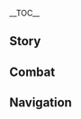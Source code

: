 {{CharacterTabs}}
{{LanguageTabs}}
{{Stub|1={{Meta/VO|rm=1}}}}
__TOC__
==Story==
{{VO/Story
|character           = Cyno
|language            = zh
|language_s          = zh
|language_t          = zh-tw
|name_s              = 赛诺
|name_t              = 賽諾

<!-- Hello -->
|vo_01_01_title_s    = 初次见面・过往
|vo_01_01_title_t    = 初次見面・過往
|vo_01_01_subtitle   = Hello: The Past
|vo_01_01_file       = VO_{language}{character} Hello - The Past.ogg
|vo_01_01_tx_s       = 我是赛诺，曾经的「大风纪官」。如今我正在以自己的力量审判罪恶，若你同样心系规则与正义，我可以助你一臂之力。
|vo_01_01_tx_t       = 我是賽諾，曾經的「大風紀官」。如今我正在以自己的力量審判罪惡，若{{MC|你|妳}}同樣心繫規則與正義，我可以助你一臂之力。
|vo_01_01_rm         = Wǒ shì Sàinuò, céngjīn de "Dà Fēngjìguān". Rú jīn wǒ zhèng zài yǐ zìjǐ de lìliàng shěnpàn zuìè, ruò nǐ tóngyàng xīnxì guīzé yŭ zhèngyì, wǒ kéyǐ zhù nǐ yíbìzhīlì.
|vo_01_02_title_s    = 初次见面・如今
|vo_01_02_title_t    = 初次見面・如今
|vo_01_02_subtitle   = Hello: The Present
|vo_01_02_quest      = Akasha Pulses, the Kalpa Flame Rises
|vo_01_02_file       = VO_{language}{character} Hello - The Present.ogg
|vo_01_02_tx_s       = 我是赛诺，教令院的「大风纪官」。维护规则、审判罪恶是我的职责，今后的旅途中，我会保护好你的安全。
|vo_01_02_tx_t       = 我是賽諾，教令院的「大風紀官」。維護規則、審判罪惡是我的職責，今後的旅途中，我會保護好{{MC|你|妳}}的安全。
|vo_01_02_rm         = Wǒ shì Sàinuò, Jiàolìngyuàn de "Dà Fēngjìguān". Wéihù guīzé, shěnpàn zuìè shì wǒ de zhízé, jīnhòu de lǚtú zhōng, wǒ huì bǎohù hǎo nǐ de ānquán.

<!-- Chats -->
|vo_02_01_title_s    = 闲聊・称重
|vo_02_01_title_t    = 閒聊・秤重
|vo_02_01_subtitle   = Chat: Weighing the Heart
|vo_02_01_file       = VO_{language}{character} Chat - Weighing the Heart.ogg
|vo_02_01_tx_s       = 善与恶，最终都会被称量。
|vo_02_01_tx_t       = 善與惡，最終都會被秤量。
|vo_02_01_rm         = 
|vo_02_02_title_s    = 闲聊・牌运
|vo_02_02_title_t    = 閒聊・牌運
|vo_02_02_subtitle   = Chat: Luck of the Draw
|vo_02_02_file       = VO_{language}{character} Chat - Luck of the Draw.ogg
|vo_02_02_tx_s       = 运势会左右某一场对决的胜负，但不会一直影响下去。
|vo_02_02_tx_t       = 運勢會左右某一場對決的勝負，但不會一直影響下去。
|vo_02_02_rm         = 
|vo_02_03_title_s    = 闲聊・疑惑
|vo_02_03_title_t    = 閒聊・疑惑
|vo_02_03_subtitle   = Chat: Doubt
|vo_02_03_file       = VO_{language}{character} Chat - Doubt.ogg
|vo_02_03_tx_s       = 偶尔我也想缓解一下气氛，但我其实分不太清什么笑话能够引人发笑。
|vo_02_03_tx_t       = 偶爾我也想緩解一下氣氛，但我其實分不太清什麼笑話能夠引人發笑。
|vo_02_03_rm         = 

<!-- Weather -->
|vo_03_01_title_s    = 下雨的时候…
|vo_03_01_title_t    = 下雨的時候…
|vo_03_01_subtitle   = When It Rains
|vo_03_01_file       = VO_{language}{character} When It Rains.ogg
|vo_03_01_tx_s       = 又下雨了…
|vo_03_01_tx_t       = 又下雨了…
|vo_03_01_rm         = 
|vo_03_02_title_s    = 打雷的时候…
|vo_03_02_title_t    = 打雷的時候…
|vo_03_02_subtitle   = When Thunder Strikes
|vo_03_02_file       = VO_{language}{character} When Thunder Strikes.ogg
|vo_03_02_tx_s       = 在一些传说中，雷电是神明对人间降下的审判。
|vo_03_02_tx_t       = 在一些傳說中，雷電是神明對人間降下的審判。
|vo_03_02_rm         = 
|vo_03_03_title_s    = 下雪的时候…
|vo_03_03_title_t    = 下雪的時候…
|vo_03_03_subtitle   = When It Snows
|vo_03_03_file       = VO_{language}{character} When It Snows.ogg
|vo_03_03_tx_s       = 我很喜欢下雪后的世界，安静却并非一片死寂。
|vo_03_03_tx_t       = 我很喜歡下雪後的世界，安靜卻並非一片死寂。
|vo_03_03_rm         = 
|vo_03_04_title_s    = 阳光很好…
|vo_03_04_title_t    = 陽光很好…
|vo_03_04_subtitle   = When the Sun Is Out
|vo_03_04_file       = VO_{language}{character} When the Sun Is Out.ogg
|vo_03_04_tx_s       = 阳光终会照进每一个角落。
|vo_03_04_tx_t       = 陽光終會照進每一個角落。
|vo_03_04_rm         = 
|vo_03_05_title_s    = 刮大风了…
|vo_03_05_title_t    = 颳大風了…
|vo_03_05_subtitle   = When the Wind Is Blowing
|vo_03_05_file       = VO_{language}{character} When the Wind Is Blowing.ogg
|vo_03_05_tx_s       = 好大的风…当心。
|vo_03_05_tx_t       = 好大的風…小心。
|vo_03_05_rm         = 
|vo_03_06_title_s    = 在沙漠的时候…
|vo_03_06_title_t    = 在沙漠的時候…
|vo_03_06_subtitle   = In the Desert
|vo_03_06_file       = VO_{language}{character} In the Desert.ogg
|vo_03_06_tx_s       = 熟悉的风景…
|vo_03_06_tx_t       = 熟悉的風景…
|vo_03_06_rm         = 

<!-- Greetings -->
|vo_04_01_title_s    = 早上好…
|vo_04_01_title_t    = 早安…
|vo_04_01_subtitle   = Good Morning
|vo_04_01_file       = VO_{language}{character} Good Morning.ogg
|vo_04_01_tx_s       = 打起精神，该出发了。
|vo_04_01_tx_t       = 打起精神，該出發了。
|vo_04_01_rm         = 
|vo_04_02_title_s    = 中午好…
|vo_04_02_title_t    = 午安…
|vo_04_02_subtitle   = Good Afternoon
|vo_04_02_file       = VO_{language}{character} Good Afternoon.ogg
|vo_04_02_tx_s       = 需要我准备午饭吗？事先说好，我可不保证好吃。
|vo_04_02_tx_t       = 需要我準備午飯嗎？事先說好，我可不保證好吃。
|vo_04_02_rm         = 
|vo_04_03_title_s    = 晚上好…
|vo_04_03_title_t    = 晚上好…
|vo_04_03_subtitle   = Good Evening
|vo_04_03_file       = VO_{language}{character} Good Evening.ogg
|vo_04_03_tx_s       = 还记得我跟你说过的话吗？夜晚总是伴随着危险，无论做什么都不要放松警惕。
|vo_04_03_tx_t       = 還記得我跟{{MC|你|妳}}說過的話嗎？夜晚總是伴隨著危險，無論做什麼都不要放鬆警惕。
|vo_04_03_rm         = 
|vo_04_04_title_s    = 晚安…
|vo_04_04_title_t    = 晚安…
|vo_04_04_subtitle   = Good Night
|vo_04_04_file       = VO_{language}{character} Good Night.ogg
|vo_04_04_tx_s       = 晚安。一些罪犯在附近活动，我去处理。
|vo_04_04_tx_t       = 晚安。一些罪犯在附近活動，我去處理。
|vo_04_04_rm         = 

<!-- About -->
|vo_05_01_title_s    = 关于赛诺自己・冷笑话
|vo_05_01_title_t    = 關於賽諾自己・冷笑話
|vo_05_01_subtitle   = About {character}: Unfunny Jokes
|vo_05_01_file       = VO_{language}{character} About {character} - Unfunny Jokes.ogg
|vo_05_01_tx_s       = 有一个旅人在沙漠中口渴无比，于是祈祷自己遇到一只水史莱姆，没想到一只饿着肚子的水史莱姆也在祈祷自己遇见落单的旅人…嗯？你那是什么表情，不好笑吗？
|vo_05_01_tx_t       = 有一個旅人在沙漠中口渴無比，於是祈禱自己遇到一隻水史萊姆，沒想到一隻餓著肚子的水史萊姆也在祈禱自己遇見落單的旅人…嗯？{{MC|你|妳}}那是什麼表情，不好笑嗎？
|vo_05_01_rm         = 
|vo_05_02_title_s    = 关于赛诺自己・散步
|vo_05_02_title_t    = 關於賽諾自己・散步
|vo_05_02_friendship = 4
|vo_05_02_subtitle   = About {character}: Desert Strolls
|vo_05_02_file       = VO_{language}{character} About {character} - Desert Strolls.ogg
|vo_05_02_tx_s       = 我偶尔会去夜晚的沙漠散步，寒冷而干涩的风让人头脑清醒。
|vo_05_02_tx_t       = 我偶爾會去夜晚的沙漠散步，寒冷而乾澀的風讓人頭腦清醒。
|vo_05_02_rm         = 

<!-- About Us -->
|vo_06_01_title_s    = 关于我们・决斗
|vo_06_01_title_t    = 關於我們・決鬥
|vo_06_01_subtitle   = About Us: [[TCG]] Duel
|vo_06_01_file       = VO_{language}{character} About Us - TCG Duel.ogg
|vo_06_01_tx_s       = 要打一把「七圣召唤」吗？给你看看我的新卡组。
|vo_06_01_tx_t       = 要打一局「七聖召喚」嗎？給{{MC|你|妳}}看看我的新牌組。
|vo_06_01_rm         = 
|vo_06_02_title_s    = 关于我们・此刻
|vo_06_02_title_t    = 關於我們・此刻
|vo_06_02_friendship = 6
|vo_06_02_subtitle   = About Us: The Present
|vo_06_02_file       = VO_{language}{character} About Us - The Present.ogg
|vo_06_02_tx_s       = 过去无法更改，未来无法预料，所以我很珍惜眼前的时光。
|vo_06_02_tx_t       = 過去無法更改、未來無法預料，所以我很珍惜眼前的時光。
|vo_06_02_rm         = 

<!-- Miscellany I -->
|vo_07_01_title_s    = 关于「神之眼」…
|vo_07_01_title_t    = 關於「神之眼」…
|vo_07_01_friendship = 4
|vo_07_01_subtitle   = About the [[Vision]]
|vo_07_01_file       = VO_{language}{character} About the Vision.ogg
|vo_07_01_tx_s       = 凭依在我身上的非人之物也好，将视线投射于我的魔神也罢，我受神明青睐，但我无意为此而改变自己的道义。我只尽我应尽之责，做我应做之事。
|vo_07_01_tx_t       = 憑依在我身上的非人之物也好、將視線投射於我的魔神也罷，我受神明青睞，但我無意為此而改變自己的道義。我只盡我應盡之責、做我應做之事。
|vo_07_01_rm         = 
|vo_07_02_title_s    = 有什么想要分享・求知欲
|vo_07_02_title_t    = 有什麼想要分享・求知欲
|vo_07_02_subtitle   = Something to Share: Lust for Knowledge
|vo_07_02_file       = VO_{language}{character} Something to Share - Lust for Knowledge.ogg
|vo_07_02_tx_s       = 「欲望泛滥就会引发灾害」，这似乎已经是一种共识。然而提及「求知欲」的时候，人们却往往只愿意谈论它的正面作用…在我看来，求知欲也是欲望的一种，必须加以控制。
|vo_07_02_tx_t       = 「欲望氾濫就會引發災害」，這似乎已經是一種共識。然而提及「求知欲」的時候，人們卻往往只願意談論它的正面作用…在我看來，求知欲也是欲望的一種，必須加以控制。
|vo_07_02_rm         = 
|vo_07_03_title_s    = 有什么想要分享・敬畏心
|vo_07_03_title_t    = 有什麼想要分享・敬畏心
|vo_07_03_friendship = 4
|vo_07_03_subtitle   = Something to Share: Solemn Respect
|vo_07_03_file       = VO_{language}{character} Something to Share - Solemn Respect.ogg
|vo_07_03_tx_s       = 在执行任务时，我的任何一个判断都可能会改变他人的命运。所以我必须要求自己时刻对「风纪官」这个职位保持敬畏&mdash;&mdash;就像我敬畏知识与力量一样。
|vo_07_03_tx_t       = 在執行任務時，我的任何一個判斷都可能會改變他人的命運。所以我必須要求自己時刻對「風紀官」這個職位保持敬畏&mdash;&mdash;就像我敬畏知識與力量一樣。
|vo_07_03_rm         = 
|vo_07_04_title_s    = 感兴趣的见闻…
|vo_07_04_title_t    = 感興趣的見聞…
|vo_07_04_subtitle   = Interesting Things
|vo_07_04_file       = VO_{language}{character} Interesting Things.ogg
|vo_07_04_tx_s       = 我喜欢生长在沙漠中的那些灌木。沙漠象征着归寂，一切文明都会被风沙掩埋。但就在这片荒凉的土地上，却能见到生命不断萌发的迹象，有时连我也会被它们的坚韧震撼。
|vo_07_04_tx_t       = 我喜歡生長在沙漠中的那些灌木。沙漠象徵著歸寂，一切文明都會被風沙掩埋。但就在這片荒涼的土地上，卻能見到生命不斷萌發的跡象，有時連我也會被它們的堅韌震撼。
|vo_07_04_rm         = 

<!-- About Others -->
|vo_08_01_title_s    = 关于提纳里・知识
|vo_08_01_title_t    = 關於提納里・知識
|vo_08_01_friendship = 4
|vo_08_01_subtitle   = About [[Tighnari]]: Knowledge
|vo_08_01_file       = VO_{language}{character} About Tighnari - Knowledge.ogg
|vo_08_01_tx_s       = 提纳里和我见过的其他学者不同。他对知识同样有着很深的执着，却始终不会逾越那道红线。有些学者会将自己视为「实验室中的神明」，但提纳里不会，他一直平等地尊重每一种生命。听说他拒绝了教令院的聘请，我也站在他这一边。
|vo_08_01_tx_t       = 提納里和我見過的其他學者不同。他對知識同樣有著很深的執著，卻始終不會逾越那道紅線。有些學者會將自己視為「實驗室中的神明」，但提納里不會，他一直平等地尊重每一種生命。聽說他拒絕了教令院的聘請，我也站在他這一邊。
|vo_08_01_rm         = 
|vo_08_02_title_s    = 关于提纳里・笑话
|vo_08_02_title_t    = 關於提納里・笑話
|vo_08_02_friendship = 4
|vo_08_02_subtitle   = About Tighnari: Jokes
|vo_08_02_file       = VO_{language}{character} About Tighnari - Jokes.ogg
|vo_08_02_tx_s       = 提纳里曾劝我不要在饭桌上讲笑话，说是根本笑不出来。我不以为然，连讲了三个压箱底的笑话，并逐一解释了笑点…然后我的饭菜凉了。
|vo_08_02_tx_t       = 提納里曾勸我不要在餐桌上講笑話，說是根本笑不出來。我不以為然，連講了三個壓箱底的笑話，並逐一解釋了笑點…然後我的飯菜涼了。
|vo_08_02_rm         = 
|vo_08_03_title_s    = 关于柯莱…
|vo_08_03_title_t    = 關於柯萊…
|vo_08_03_friendship = 4
|vo_08_03_subtitle   = About [[Collei]]
|vo_08_03_file       = VO_{language}{character} About Collei.ogg
|vo_08_03_tx_s       = 我曾经帮她封印了体内的魔神残骸，但封印的过程给她带来了很大的痛苦。那种程度的痛苦可能比死亡更让人害怕，她能够坚持下来，很了不起。
|vo_08_03_tx_t       = 我曾經幫她封印了體內的魔神殘骸，但封印的過程給她帶來了很大的痛苦。那種程度的痛苦可能比死亡更讓人害怕，她能夠堅持下來，很了不起。
|vo_08_03_rm         = 
|vo_08_04_title_s    = 关于艾尔海森…
|vo_08_04_title_t    = 關於艾爾海森…
|vo_08_04_friendship = 4
|vo_08_04_quest      = King Deshret and the Three Magi
|vo_08_04_subtitle   = About [[Alhaitham]]
|vo_08_04_file       = VO_{language}{character} About Alhaitham.ogg
|vo_08_04_tx_s       = 我不太喜欢过于聪明的人，他们总是自认为能掌控一切，从而经常在危险的边缘游走。不过艾尔海森还算稳定，在绝大部分场合，他确实有掌控局面、化险为夷的能力。
|vo_08_04_tx_t       = 我不太喜歡過於聰明的人，他們總是自認為能掌控一切，從而經常在危險的邊緣遊走。不過艾爾海森還算穩定，在絕大部分場合，他確實有掌控局面、化險為夷的能力。
|vo_08_04_rm         = 
|vo_08_05_title_s    = 关于卡维…
|vo_08_05_title_t    = 關於卡維…
|vo_08_05_friendship = 4
|vo_08_05_subtitle   = About [[Kaveh]]
|vo_08_05_file       = VO_{language}{character} About Kaveh.ogg
|vo_08_05_tx_s       = 提纳里和柯莱没有亲口说出来，但他们之间的眼神交流已经说明了一切。卡维分享的亲身经历比我准备的笑话有趣多了。我的看法？我觉得他们会为这种事情发笑，反倒是挺好笑的。
|vo_08_05_tx_t       = 提納里和柯萊沒有親口說出來，但他們之間的眼神交流已經說明了一切。卡維分享的親身經歷比我準備的笑話有趣多了。我的看法？我覺得他們會為這種事情發笑，反倒是滿好笑的。
|vo_08_05_rm         = 
|vo_08_06_title_s    = 关于纳西妲…
|vo_08_06_title_t    = 關於納西妲…
|vo_08_06_friendship = 4
|vo_08_06_quest      = Akasha Pulses, the Kalpa Flame Rises
|vo_08_06_subtitle   = About [[Nahida]]
|vo_08_06_file       = VO_{language}{character} About Nahida.ogg
|vo_08_06_tx_s       = 评价神明…这在我看来是略微有些僭越的事情。不过在同行的那段时间里，我也亲眼见证了她的智慧、勇气与决心。相较于那些只靠臆想就对她指指点点的贤者，我应该更有资格下这个结论：她是一位优秀的、值得尊敬的神明。
|vo_08_06_tx_t       = 評價神明…這在我看來是略微有些僭越的事情。不過在同行的那段時間裡，我也親眼見證了她的智慧、勇氣與決心。相較於那些只靠臆想就對她指指點點的賢者，我應該更有資格下這個結論：她是一位優秀而值得尊敬的神明。
|vo_08_06_rm         = 
|vo_08_07_title_s    = 关于妮露…
|vo_08_07_title_t    = 關於妮露…
|vo_08_07_friendship = 4
|vo_08_07_quest      = Akasha Pulses, the Kalpa Flame Rises
|vo_08_07_subtitle   = About [[Nilou]]
|vo_08_07_file       = VO_{language}{character} About Nilou.ogg
|vo_08_07_tx_s       = 我能从她身上感到对舞蹈的热情与执念，这份执念非常坚定，不会轻易改变。希望以后，她也可以用自己热爱的舞蹈为他人带去快乐。
|vo_08_07_tx_t       = 我能從她身上感到對舞蹈的熱情與執念，這股執念非常堅定，不會輕易改變。希望以後，她也可以用自己熱愛的舞蹈為他人帶去快樂。
|vo_08_07_rm         = 
|vo_08_08_title_s    = 关于珐露珊…
|vo_08_08_title_t    = 關於琺露珊…
|vo_08_08_friendship = 4
|vo_08_08_subtitle   = About [[Faruzan]]
|vo_08_08_file       = VO_{language}{character} About Faruzan.ogg
|vo_08_08_tx_s       = 我曾仔细翻阅过记载珐露珊前辈失踪的案卷，那时候我怀疑她进行了某种危险的研究…不过与她见面之后，我就彻底打消了这个念头。虽然相处起来有些困难，不过她就像一位喜欢絮絮叨叨的长辈，心里会为他人着想，不会做什么出格的事情。
|vo_08_08_tx_t       = 我曾仔細翻閱過記載琺露珊前輩失蹤的案卷，那時候我懷疑她進行了某種危險的研究…不過與她見面之後，我就徹底打消了這個念頭。雖然相處起來有些困難，不過她就像一位喜歡碎碎唸的長輩，心裡會為他人著想，不會做什麼脫序的事情。
|vo_08_08_rm         = 
|vo_08_09_title_s    = 关于丽莎…
|vo_08_09_title_t    = 關於麗莎…
|vo_08_09_friendship = 4
|vo_08_09_subtitle   = About [[Lisa]]
|vo_08_09_file       = VO_{language}{character} About Lisa.ogg
|vo_08_09_tx_s       = 丽莎和我曾向同一位贤者求学，我自然知道她的事。身为大风纪官，我也见过许多过分追求知识而引发的悲剧，所以能理解她的选择。
|vo_08_09_tx_t       = 麗莎和我曾向同一位賢者求學，我自然知道她的事。身為大風紀官，我也見過許多過分追求知識而引發的悲劇，所以能理解她的選擇。
|vo_08_09_rm         = 
|vo_08_10_title_s    = 关于赛索斯…
|vo_08_10_title_t    = 關於賽索斯…
|vo_08_10_subtitle   = About [[Sethos]]
|vo_08_10_friendship = 4
|vo_08_10_file       = VO_{language}{character} About Sethos.ogg
|vo_08_10_tx_s       = 赛索斯很有责任心，我绝对认可他作为战士的能力，也钦佩他的勇气。他也帮了我很多，有他在，教令院与缄默之殿的合作一定会更顺利。<br>不过我觉得他身上还有一处欠缺，就是牌打得太少。每次见面我都邀请他打几局，他总有事在身，要吃饭了、有事要办、要去见朋友…全是借口！他在须弥城最熟的朋友不就我们几个吗？
|vo_08_10_tx_t       = 賽索斯很有責任感，他作為戰士的能力我絕對認可，也欽佩他的勇氣，他還幫了我很多。有他在，教令院與緘默之殿的合作一定會更順利。<br>不過我覺得他身上還有一個缺點&mdash;&mdash;就是牌打得太少了。每次見面我都會邀請他打幾局，但他總有事在身&mdash;&mdash;要吃飯了、有事要辦、要去見朋友…全是藉口！他在須彌城最熟的朋友不就我們幾個嗎？
|vo_08_10_rm         = 

<!-- More About -->
|vo_09_01_title_s    = 想要了解赛诺・其一
|vo_09_01_title_t    = 想要瞭解賽諾・其一
|vo_09_01_subtitle   = More About {character}: I
|vo_09_01_file       = VO_{language}{character} More About {character} - 01.ogg
|vo_09_01_tx_s       = 你问关于我的事？也是，毕竟在很多人眼中我是一个无法忽视的「麻烦」…不用担心，只要你不做什么危险的事情，我就不会找你的麻烦。
|vo_09_01_tx_t       = {{MC|你|妳}}問關於我的事？也是，畢竟在很多人眼中我是一個無法忽視的「麻煩」…不用擔心，只要{{MC|你|妳}}不做什麼危險的事情，我就不會找{{MC|你|妳}}的麻煩。
|vo_09_01_rm         = 
|vo_09_02_title_s    = 想要了解赛诺・其二
|vo_09_02_title_t    = 想要瞭解賽諾・其二
|vo_09_02_friendship = 3
|vo_09_02_subtitle   = More About {character}: II
|vo_09_02_file       = VO_{language}{character} More About {character} - 02.ogg
|vo_09_02_tx_s       = 以此身为容器，可以令非人之物的力量显现。这既得益于先天的体质，也是一种后天的交易。没什么可避讳的，我以风纪官的身份称量世间的罪恶，自然也要把我自己的灵魂放到审判之秤上一同称量。
|vo_09_02_tx_t       = 以此身為容器，可以令非人之物的力量顯現。這既得益於先天的體質，也是一種後天的交易。沒什麼可避諱的，我以風紀官的身分秤量世間的罪惡，自然也要把我自己的靈魂放到審判之秤上一同秤量。
|vo_09_02_rm         = 
|vo_09_03_title_s    = 想要了解赛诺・其三
|vo_09_03_title_t    = 想要瞭解賽諾・其三
|vo_09_03_friendship = 4
|vo_09_03_subtitle   = More About {character}: III
|vo_09_03_file       = VO_{language}{character} More About {character} - 03.ogg
|vo_09_03_tx_s       = 比起「为什么做」，我更看重「做了什么」。因为这个世界上有成千上万种理由，有时你听到那些理由，会觉得做了错事的人情有可原，甚至觉得旁人对他们太过苛责。劣势方总是容易引起别人的同情，但审判者却要摒弃这种情绪。情有可原，但罪无可赦。
|vo_09_03_tx_t       = 比起「為什麼做」，我更看重「做了什麼」。因為這個世界上有成千上萬種理由，有時{{MC|你|妳}}聽到那些理由，會覺得做了錯事的人情有可原，甚至覺得旁人對他們太過苛責。劣勢方總是容易引起別人的同情，但審判者卻要摒棄這種情緒。情有可原，但罪無可赦。
|vo_09_03_rm         = 
|vo_09_04_title_s    = 想要了解赛诺・其四
|vo_09_04_title_t    = 想要瞭解賽諾・其四
|vo_09_04_friendship = 5
|vo_09_04_subtitle   = More About {character}: IV
|vo_09_04_file       = VO_{language}{character} More About {character} - 04.ogg
|vo_09_04_tx_s       = 在幽暗的无知之海上，偶尔会泛起微光，吸引着不明真相的人靠近。常有人视其为灯塔，却看不到漆黑的海水中隐藏的巨大危险。将久居在黑暗中的人带离光明的指引，本身是一件残酷的事情，但我不得不这么做&mdash;&mdash;直到未来有一天，我们能够战胜海水中潜藏的敌人为止。
|vo_09_04_tx_t       = 在幽暗的無知之海上，偶爾會泛起微光，吸引著不明真相的人靠近。常有人視其為燈塔，卻看不到漆黑的海水中隱藏的巨大危險。將久居在黑暗中的人帶離光明的指引，本身是一件殘酷的事情，但我不得不這麼做&mdash;&mdash;直到未來有一天，我們能夠戰勝海水中潛藏的敵人為止。
|vo_09_04_rm         = 
|vo_09_05_title_s    = 想要了解赛诺・其五
|vo_09_05_title_t    = 想要瞭解賽諾・其五
|vo_09_05_friendship = 6
|vo_09_05_subtitle   = More About {character}: V
|vo_09_05_file       = VO_{language}{character} More About {character} - 05.ogg
|vo_09_05_tx_s       = 我判断有价值的信息，已经如数分享了，你还在期待听我说什么？哈…你的好奇心真是不简单，那就由你提问吧。习惯了审问别人之后，这种被人询问的感觉…也算新奇。
|vo_09_05_tx_t       = 我判斷有價值的資訊，已經如數分享了，{{MC|你|妳}}還在期待聽我說什麼？哈…{{MC|你|妳}}的好奇心真是不簡單，那就由{{MC|你|妳}}提問吧。習慣了審問別人之後，這種被人詢問的感覺…也算新奇。
|vo_09_05_rm         = 

<!-- Miscellany II -->
|vo_10_01_title_s    = 赛诺的爱好…
|vo_10_01_title_t    = 賽諾的愛好…
|vo_10_01_subtitle   = {character}'s Hobbies
|vo_10_01_file       = VO_{language}{character} Hobbies.ogg
|vo_10_01_tx_s       = 闲暇的时候，我会和其他人打几局「七圣召唤」。这种建立在规则之上，却又充满灵活变通的游戏，在我看来更像是一种艺术。
|vo_10_01_tx_t       = 閒暇的時候，我會和其他人打幾局「七聖召喚」。這種建立在規則之上，卻又充滿靈活變通的遊戲，在我看來更像是一種藝術。
|vo_10_01_rm         = 
|vo_10_02_title_s    = 赛诺的烦恼…
|vo_10_02_title_t    = 賽諾的煩惱…
|vo_10_02_friendship = 6
|vo_10_02_subtitle   = {character}'s Troubles
|vo_10_02_file       = VO_{language}{character} Troubles.ogg
|vo_10_02_tx_s       = 前段时间，我看到了一本来自稻妻的轻小说。小说以「七圣召唤」为主题，里面的主角被逼入绝境的时候，忽然从卡组中抽到了一张原本不存在的卡。我深受震撼，同时也陷入困惑：通过对卡组进行特殊操作，创造出让人摸不着头脑的奇迹，这究竟是打破了规则，还是也算规则的一部分？
|vo_10_02_tx_t       = 前段時間，我看到了一本來自稻妻的輕小說。小說以「七聖召喚」為主題，裡面的主角被逼入絕境的時候，忽然從卡組中抽到了一張原本不存在的卡。我深受震撼，同時也陷入困惑：透過對卡組進行特殊操作，創造出讓人摸不著頭腦的奇蹟，這究竟是打破了規則，還是也算規則的一部分？
|vo_10_02_rm         = 
|vo_10_03_title_s    = 喜欢的食物…
|vo_10_03_title_t    = 喜歡的食物…
|vo_10_03_subtitle   = Favorite Food
|vo_10_03_file       = VO_{language}{character} Favorite Food.ogg
|vo_10_03_tx_s       = 大米与肉类、干果混合，加酸奶进行烤制，不同的香味会混合到一起。敲开焦脆的外壳，香味就会随着蒸腾的热气一同冒出来。制作起来也不会花太长时间，是我很喜欢的菜肴。
|vo_10_03_tx_t       = 大米與肉類、乾果混合，加酪乳進行烤製，不同的香味會混合到一起。敲開焦脆的外殼，香味就會隨著蒸騰的熱氣一同冒出來。製作起來也不會花太長時間，是我很喜歡的菜餚。
|vo_10_03_rm         = 
|vo_10_04_title_s    = 讨厌的食物…
|vo_10_04_title_t    = 討厭的食物…
|vo_10_04_subtitle   = Least Favorite Food
|vo_10_04_file       = VO_{language}{character} Least Favorite Food.ogg
|vo_10_04_tx_s       = 在沙漠中行走的时候，带的干粮通常坚硬无味，习惯之后就没有什么讨厌的东西了。非要说的话，跟虫子有关的食物还是有些难以接受…
|vo_10_04_tx_t       = 在沙漠中行走的時候，帶的乾糧通常堅硬無味，習慣之後就沒有什麼討厭的東西了。非要說的話，跟蟲子有關的食物還是有些難以接受…
|vo_10_04_rm         = 

<!-- Receiving a Gift -->
|vo_10_05_title_s    = 收到赠礼・其一
|vo_10_05_title_t    = 收到贈禮・其一
|vo_10_05_subtitle   = Receiving a Gift: I
|vo_10_05_file       = VO_{language}{character} Receiving a Gift - 01.ogg
|vo_10_05_tx_s       = 味道很好，劳你费心了。
|vo_10_05_tx_t       = 味道很好，勞{{MC|你|妳}}費心了。
|vo_10_05_rm         = 
|vo_10_06_title_s    = 收到赠礼・其二
|vo_10_06_title_t    = 收到贈禮・其二
|vo_10_06_subtitle   = Receiving a Gift: II
|vo_10_06_file       = VO_{language}{character} Receiving a Gift - 02.ogg
|vo_10_06_tx_s       = 我收下了，多谢。
|vo_10_06_tx_t       = 我收下了，多謝。
|vo_10_06_rm         = 
|vo_10_07_title_s    = 收到赠礼・其三
|vo_10_07_title_t    = 收到贈禮・其三
|vo_10_07_subtitle   = Receiving a Gift: III
|vo_10_07_file       = VO_{language}{character} Receiving a Gift - 03.ogg
|vo_10_07_tx_s       = 给我的吗？是不是搞错了？
|vo_10_07_tx_t       = 給我的嗎？是不是搞錯了？
|vo_10_07_rm         = 

<!-- Birthday -->
|vo_11_01_title_s    = 生日…
|vo_11_01_title_t    = 生日…
|vo_11_01_subtitle   = Birthday
|vo_11_01_file       = VO_{language}{character} Birthday.ogg
|vo_11_01_tx_s       = 嗯…先祝你生日快乐。虽然没有太多庆祝的经验，不过想到是你的生日，我还是提前做了一些准备。首先是一套我研究了几天后得到的卡组构筑，风格和你比较契合。另外我调整了这段时间的安排，你有什么想去的地方吗？我可以陪你一起去。虽然生日只有一天，但放松还是需要尽兴，行程安排在三天内即可。
|vo_11_01_tx_t       = 嗯…先祝{{MC|你|妳}}生日快樂。雖然沒有太多慶祝的經驗，不過想到是{{MC|你|妳}}的生日，我還是提前做了一些準備。首先是一套我研究了幾天後得到的卡組組合，風格和{{MC|你|妳}}比較契合。另外我調整了這段時間的安排，{{MC|你|妳}}有什麼想去的地方嗎？我可以陪{{MC|你|妳}}一起去。雖然生日只有一天，但放鬆還是需要盡興，行程安排在三天內即可。
|vo_11_01_rm         = 

<!-- Feelings About Ascension -->
|vo_12_01_title_s    = 突破的感受・起
|vo_12_01_title_t    = 突破的感受・起
|vo_12_01_ascension  = 1
|vo_12_01_subtitle   = Feelings About Ascension: Intro
|vo_12_01_file       = VO_{language}{character} Feelings About Ascension -  01.ogg
|vo_12_01_tx_s       = 我能感受到新的力量，这是变强的证明。
|vo_12_01_tx_t       = 我能感受到新的力量，這是變強的證明。
|vo_12_01_rm         = 
|vo_12_02_title_s    = 突破的感受・承
|vo_12_02_title_t    = 突破的感受・承
|vo_12_02_ascension  = 2
|vo_12_02_subtitle   = Feelings About Ascension: Building Up
|vo_12_02_file       = VO_{language}{character} Feelings About Ascension -  02.ogg
|vo_12_02_tx_s       = 审判罪恶，维护规则。
|vo_12_02_tx_t       = 審判罪惡，維護規則。
|vo_12_02_rm         = 
|vo_12_03_title_s    = 突破的感受・转
|vo_12_03_title_t    = 突破的感受・轉
|vo_12_03_ascension  = 4
|vo_12_03_subtitle   = Feelings About Ascension: Climax
|vo_12_03_file       = VO_{language}{character} Feelings About Ascension -  03.ogg
|vo_12_03_tx_s       = 不错的提升，多谢你了。
|vo_12_03_tx_t       = 不錯的提升，多謝{{MC|你|妳}}了。
|vo_12_03_rm         = 
|vo_12_04_title_s    = 突破的感受・合
|vo_12_04_title_t    = 突破的感受・合
|vo_12_04_ascension  = 6
|vo_12_04_subtitle   = Feelings About Ascension: Conclusion
|vo_12_04_file       = VO_{language}{character} Feelings About Ascension -  04.ogg
|vo_12_04_tx_s       = 力量已达顶峰，然而仅靠这一身武力，仍旧有许多做不到的事情。人情与规则许多时候相互冲突，如何更好地兼顾，我会在今后的旅途中寻找答案。
|vo_12_04_tx_t       = 力量已達頂峰，然而僅靠這一身武力，仍舊有許多做不到的事情。人情與規則許多時候相互衝突，如何更好地兼顧，我會在今後的旅途中尋找答案。
|vo_12_04_rm         = 
|vo_12_04_tl         = 
}}

==Combat==
{{Combat VO
|character              = Cyno
|language               = zh

<!-- Elemental Skill -->
|skill_1_tx_s           = 束手就擒吧。
|skill_1_tx_t           = 束手就擒吧。
|skill_1_rm             = Shùshǒujiùqín ba.
|skill_2_tx_s           = 徒劳的挣扎。
|skill_2_tx_t           = 徒勞的掙扎。
|skill_2_rm             = Túláo de zhēngzhá.
|skill_3_tx_s           = 你无处可逃！
|skill_3_tx_t           = 你無處可逃！
|skill_3_rm             = Nǐ wúchù-kětáo!
|skill_4_tx_s           = 裁决已至。
|skill_4_tx_t           = 裁決已至。
|skill_4_rm             = Cáijué yǐ zhì.
|skill_5_tx_s           = 该定罪了。
|skill_5_tx_t           = 該定罪了。
|skill_5_rm             = Gài dìngzuìle.
|skill_6_tx_s           = 偿还罪业！
|skill_6_tx_t           = 償還罪業！
|skill_6_rm             = Chánghuán zuìyè!

<!-- Elemental Burst -->
|burst_1_tx_s           = 以此身…肃正万象！
|burst_1_tx_t           = 以此身…肅正萬象！
|burst_1_rm             = Yǐ cǐ shēn... Sùzhèng wànxiàng!
|burst_2_tx_s           = 判决，如期降临。
|burst_2_tx_t           = 判決，如期降臨。
|burst_2_rm_s           = Pànjué, rúqī jiànglín.
|burst_2_rm_t           = Pànjué, rúqí jiànglín.
|burst_3_tx_s           = 称量，你的罪孽。
|burst_3_tx_t           = 秤量，你的罪孽。
|burst_3_rm_s           = Chēngliáng, nǐ de zuìniè.
|burst_3_rm_t           = Chèngliáng, nǐ de zuìniè.
|burst-atk-l_1_file     = Light Attack Elemental Burst 01,Light Attack Elemental Burst 02,Light Attack Elemental Burst 03,Light Attack Elemental Burst 04,Light Attack Elemental Burst 05,Light Attack Elemental Burst 06,Light Attack Elemental Burst 07
|burst-atk-m_1_file     = Mid Attack Elemental Burst 01,Mid Attack Elemental Burst 02,Mid Attack Elemental Burst 03
|burst-atk-h_1_file     = Heavy Attack Elemental Burst 01,Heavy Attack Elemental Burst 02,Heavy Attack Elemental Burst 03

<!-- Sprint Start -->
|sprint-s_1_file     = Sprint Start 01,Sprint Start 02,Sprint Start 03

<!-- Sprint End -->
|sprint-e_1_file     = 

<!-- Deploying Wind Glider -->
|glider_1_file       = Deploying Wind Glider 01,Deploying Wind Glider 02,Deploying Wind Glider 03

<!-- Opening Treasure Chest -->
|chest_1_tx_s           = 应得之物。
|chest_1_tx_t           = 應得之物。
|chest_1_rm             = Yīng dé zhī wù.
|chest_2_tx_s           = 贵在恒心。
|chest_2_tx_t           = 貴在恆心。
|chest_2_rm             = Guì zài héngxīn.
|chest_3_tx_s           = 财富积累，成为文明的基石。
|chest_3_tx_t           = 財富累積，成為文明的基石。
|chest_3_rm             = Cáifù jīlěi, chéngwéi wénmíng de jīshí.

<!-- Low HP -->
|low-hp_1_tx_s          = 威胁程度…比预想中要高。
|low-hp_1_tx_t          = 威脅程度…比預想中要高。
|low-hp_1_rm            = Wēixié chéngdù... bǐ yùxiǎng zhōng yào gāo.
|low-hp_2_tx_s          = 差不多也该习惯了。
|low-hp_2_tx_t          = 差不多也該習慣了。
|low-hp_2_rm            = Chàbuduō yě gāi xíguànle.
|low-hp_3_tx_s          = 咳…再来！
|low-hp_3_tx_t          = 咳…再來！
|low-hp_3_rm            = Ke... Zài lái!

<!-- Ally at Low HP -->
|ally-low-hp_1_tx_s     = 去休整，别逞强！
|ally-low-hp_1_tx_t     = 去休整，別逞強！
|ally-low-hp_1_rm       = Qú xiūzhěng, bié chěngqiáng!
|ally-low-hp_2_tx_s     = 我来替你。
|ally-low-hp_2_tx_t     = 我來替你。
|ally-low-hp_2_rm       = Wǒ lái tì nǐ.

<!-- Fallen -->
|fallen_1_tx_s          = 轮到我了吗…
|fallen_1_tx_t          = 輪到我了嗎…
|fallen_1_rm            = Lún dào wǒle ma...
|fallen_2_tx_s          = 覆灭…新生…终而复始。
|fallen_2_tx_t          = 覆滅…新生…終而復始。
|fallen_2_rm            = Fùmiè... xīnshēng... zhōng ér fùshǐ.
|fallen_3_tx_s          = 审判，失败了…
|fallen_3_tx_t          = 審判，失敗了…
|fallen_3_rm            = Shěnpàn, shībàile...

<!-- Light Hit Taken -->
|hit-l_1_tx_s           = 无用的挣扎。
|hit-l_1_tx_t           = 無用的掙扎。
|hit-l_1_rm             = Wúyòng de zhēngzhá.
|hit-l_2_file           = Light Hit Taken 02,Light Hit Taken 03,Light Hit Taken 04,Light Hit Taken 05,Light Hit Taken 06

<!-- Heavy Hit Taken -->
|hit-h_1_tx_s           = 真难对付。
|hit-h_1_tx_t           = 真難對付。
|hit-h_1_rm             = Zhēn nán duìfù.
|hit-h_2_tx_s           = 有两下子。
|hit-h_2_tx_t           = 有兩下子。
|hit-h_2_rm             = Yǒu liǎng xiàzi.
|hit-h_3_file           = Heavy Hit Taken 03,Heavy Hit Taken 04,Heavy Hit Taken 05,Heavy Hit Taken 06

<!-- Joining Party-->
|join_1_tx_s            = 我会尽我所能。
|join_1_tx_t            = 我會盡我所能。
|join_1_rm              = Wǒ huì jìn wǒ suǒ něng.
|join_2_tx_s            = 行动开始。
|join_2_tx_t            = 行動開始。
|join_2_rm              = Xíngdòng kāishǐ.
|join_3_tx_s            = 这次的目标是谁？
|join_3_tx_t            = 這次的目標是誰？
|join_3_rm              = Zhè cì de mùbiāo shì shéi?

<!-- Character Idles -->
|idle_1_actual_tx_s     = 
|idle_1_actual_tx_t     = 

<!-- Light Attack -->
|atk-l_1_file        = Light Attack 01,Light Attack 02,Light Attack 03,Light Attack 04,Light Attack 05,Light Attack 06,Light Attack 07

<!-- Mid Attack -->
|atk-m_1_file        = Mid Attack 01,Mid Attack 02,Mid Attack 03

<!-- Heavy Attack -->
|atk-h_1_file        = Heavy Attack 01,Heavy Attack 02,Heavy Attack 03

<!-- Climbing -->
|climb_1_file        = Climbing 01,Climbing 02,Climbing 03,Climbing 04,Climbing 05

<!-- Climbing Breath -->
|climb-b_1_file      = Climbing Breath 01,Climbing Breath 02,Climbing Breath 03

<!-- Jumping -->
|jump_1_file         = Jumping 01,Jumping 02,Jumping 03,Jumping 04,Jumping 05
}}

==Navigation==
{{Character Navbox|VO-ZH}}